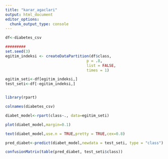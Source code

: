 ```yaml
---
title: "karar_agaclari"
output: html_document
editor_options: 
  chunk_output_type: console
---
```

```r
df<-diabetes_csv

#########
set.seed(3)
egitim_indeksi <- createDataPartition(df$class,
                                    p = .8, 
                                    list = FALSE, 
                                    times = 1)

egitim_seti<-df[egitim_indeksi,]
test_seti<-df[-egitim_indeksi,]



```

```r
library(rpart)

colnames(diabetes_csv)

diabet_model<-rpart(class~., data=egitim_seti)

plot(diabet_model,margin=0.1)

text(diabet_model,use.n = TRUE,pretty = TRUE,cex=0.8)
```


```r
pred_diabet<-predict(diabet_model,newdata = test_seti, type = "class")

confusionMatrix(table(pred_diabet, test_seti$class))



```

